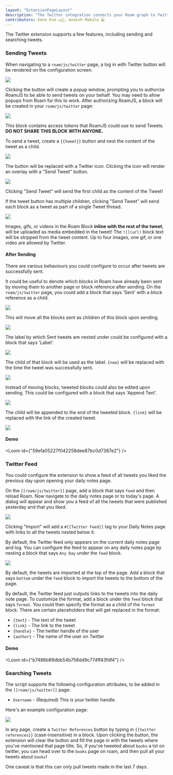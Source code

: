 ```yaml
---
layout: "ExtensionPageLayout"
description: "The Twitter integration connects your Roam graph to Twitter!"
contributors: Gene Kim 💵📓, Aneesh Makala 💻
---
```



The Twitter extension supports a few features, including sending and searching tweets.

### Sending Tweets

When navigating to a `roam/js/twitter` page, a log in with Twitter button will be rendered on the configuration screen.

![](/images/twitter-login.png)

Clicking the button will create a popup window, prompting you to authorize RoamJS to be able to send tweets on your behalf. You may need to allow popups from Roam for this to work. After authorizing RoamJS, a block will be created in your `roam/js/twitter` page:

![](/images/twitter-oauth.png)

This block contains access tokens that RoamJS could use to send Tweets. **DO NOT SHARE THIS BLOCK WITH ANYONE.**

To send a tweet, create a `{{tweet}}` button and nest the content of the tweet as a child.

![](/images/twitter-block.png)

The button will be replaced with a Twitter icon. Clicking the icon will render an overlay with a "Send Tweet" button.

![](/images/tweet-overlay.png)

Clicking "Send Tweet" will send the first child as the content of the Tweet!

If the tweet button has multiple children, clicking "Send Tweet" will send each block as a tweet as part of a single Tweet thread.

![](/images/tweet-thread.png)

Images, gifs, or videos in the Roam Block **inline with the rest of the tweet**, will be uploaded as media embedded in the tweet! The `![](url)` block text will be stripped from the tweet content. Up to four images, one gif, or one video are allowed by Twitter.

#### After Sending

There are various behaviours you could configure to occur after tweets are successfully sent.

It could be useful to denote which blocks in Roam have already been sent by moving them to another page or block reference after sending. On the `roam/js/twitter` page, you could add a block that says 'Sent' with a block reference as a child.

![](/images/tweet-sent.png)

This will move all the blocks sent as children of this block upon sending.

![](/images/tweet-nest.png)

The label by which Sent tweets are nested under could be configured with a block that says 'Label'.

![](/images/tweet-label-config.png)

The child of that block will be used as the label. `{now}` will be replaced with the time the tweet was successfully sent.

![](/images/tweet-label.png)

Instead of moving blocks, tweeted blocks could also be edited upon sending. This could be configured with a block that says 'Append Text'.

![](/images/tweet-append-config.png)

The child will be appended to the end of the tweeted block. `{link}` will be replaced with the link of the created tweet.

![](/images/tweet-append.png)

#### Demo

<Loom id={"59efa05227f042258dee87bc0d7387e2"} />

### Twitter Feed

You could configure the extension to show a feed of all tweets you liked the previous day upon opening your daily notes page.

On the `[[roam/js/twitter]]` page, add a block that says `feed` and then reload Roam. Now navigate to the daily notes page or to today's page. A dialog will appear and show you a feed of all the tweets that were published yesterday and that you liked.

![](/images/twitter-feed.png)

Clicking "Import" will add a `#[[Twitter Feed]]` tag to your Daily Notes page with links to all the tweets nested below it.

By default, the Twitter feed only appears on the current daily notes page and log. You can configure the feed to appear on any daily notes page by nesting a block that says `Any Day` under the `feed` block.

![](/images/twitter-anyday.png)

By default, the tweets are imported at the top of the page. Add a block that says `bottom` under the `feed` block to import the tweets to the bottom of the page.

By default, the Twitter feed just outputs links to the tweets into the daily note page. To customize the format, add a block under the `feed` block that says `format`. You could then specify the format as a child of the `format` block. There are certain placeholders that will get replaced in the format:
- `{text}` - The text of the tweet
- `{link}` - The link to the tweet
- `{handle}` - The twitter handle of the user
- `{author}` - The name of the user on Twitter

#### Demo

<Loom id={"b7486b89dbb54b758dd9c774ff43fdf4"} />

### Searching Tweets

The script supports the following configuration attributes, to be added in the `[[roam/js/twitter]]` page:

- `Username` - (Required) This is your twitter handle.

Here's an example configuration page:

![](/images/twitter-config.png)

In any page, create a `Twitter References` button by typing in `{{twitter references}}` (case-insensitive) in a block. Upon clicking the button, the extension will clear the button and fill the page in with the tweets where you've mentioned that page title. So, if you've tweeted about `books` a lot on twitter, you can head over to the `books` page on roam, and then pull all your tweets about `books`!

One caveat is that this can only pull tweets made in the last 7 days.
